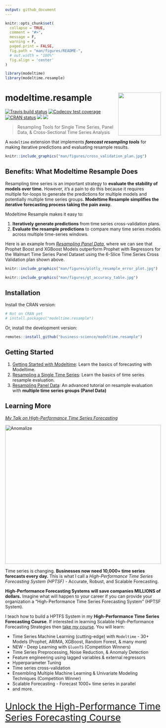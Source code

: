 ```yaml
---
output: github_document
---
```


<!-- README.md is generated from README.Rmd. Please edit that file -->

```r
knitr::opts_chunk$set(
  collapse = TRUE,
  comment = "#>",
  message = F,
  warning = F,
  paged.print = FALSE,
  fig.path = "man/figures/README-",
  # out.width = "100%"
  fig.align = 'center'
)

library(modeltime)
library(modeltime.resample)
```

# modeltime.resample <img src='man/figures/logo.png' align="right" height="138.5" />

<!-- badges: start -->
[![Travis build status](https://travis-ci.com/business-science/modeltime.resample.svg?branch=master)](https://travis-ci.com/business-science/modeltime.resample)
[![Codecov test coverage](https://codecov.io/gh/business-science/modeltime.resample/branch/master/graph/badge.svg)](https://codecov.io/gh/business-science/modeltime.resample?branch=master)
[![CRAN status](https://www.r-pkg.org/badges/version/modeltime.resample)](https://CRAN.R-project.org/package=modeltime.resample)
![](http://cranlogs.r-pkg.org/badges/modeltime.resample?color=brightgreen)
![](http://cranlogs.r-pkg.org/badges/grand-total/modeltime.resample?color=brightgreen)
<!-- badges: end -->

> Resampling Tools for Single Time Series, Panel Data, & Cross-Sectional Time Series Analysis


A `modeltime` extension that implements ___forecast resampling tools___ for making iterative predictions and evaluating resample results.

```r
knitr::include_graphics("man/figures/cross_validation_plan.jpg")
```

## Benefits: What Modeltime Resample Does

Resampling time series is an important strategy to __evaluate the stability of models over time.__ However, it's a pain to do this because it requires multiple for-loops to generate the predictions for multiple models and potentially multiple time series groups. __Modeltime Resample simplifies the iterative forecasting process taking the pain away.__

Modeltime Resample makes it easy to:

1. __Iteratively generate predictions__ from time series cross-validation plans.
2. __Evaluate the resample predictions__ to compare many time series models across multiple time-series windows.

Here is an example from [_Resampling Panel Data_](https://business-science.github.io/modeltime.resample/articles/getting-started-with-modeltime-resample.html), where we can see that Prophet Boost and XGBoost Models outperform Prophet with Regressors for the Walmart Time Series Panel Dataset using the 6-Slice Time Series Cross Validation plan shown above. 

```r
knitr::include_graphics("man/figures/plotly_resample_error_plot.jpg")
```

```r
knitr::include_graphics("man/figures/gt_accuracy_table.jpg")
```

## Installation

Install the CRAN version:

``` r
# Not on CRAN yet
# install.packages("modeltime.resample")
```

Or, install the development version:

``` r
remotes::install_github("business-science/modeltime.resample")
```

## Getting Started

1. [Getting Started with Modeltime](https://business-science.github.io/modeltime/articles/getting-started-with-modeltime.html): Learn the basics of forecasting with Modeltime. 
2. [Resampling a Single Time Series](https://business-science.github.io/modeltime.resample/articles/getting-started-with-modeltime-resample.html): Learn the basics of time series resample evaluation. 
3. [Resampling Panel Data](https://business-science.github.io/modeltime.resample/articles/getting-started-with-modeltime-resample.html): An advanced tutorial on resample evaluation with __multiple time series groups (Panel Data)__

 

## Learning More

[_My Talk on High-Performance Time Series Forecasting_](https://youtu.be/elQb4VzRINg)

<a href="https://www.youtube.com/embed/elQb4VzRINg" target="_blank"><img src="http://img.youtube.com/vi/elQb4VzRINg/0.jpg" alt="Anomalize" width="100%" height="450"/></a>



Time series is changing. __Businesses now need 10,000+ time series forecasts every day.__ This is what I call a _High-Performance Time Series Forecasting System (HPTSF)_ - Accurate, Robust, and Scalable Forecasting. 

 __High-Performance Forecasting Systems will save companies MILLIONS of dollars.__ Imagine what will happen to your career if you can provide your organization a "High-Performance Time Series Forecasting System" (HPTSF System).

I teach how to build a HPTFS System in my __High-Performance Time Series Forecasting Course__. If interested in learning Scalable High-Performance Forecasting Strategies then [take my course](https://university.business-science.io/p/ds4b-203-r-high-performance-time-series-forecasting). You will learn:

- Time Series Machine Learning (cutting-edge) with `Modeltime` - 30+ Models (Prophet, ARIMA, XGBoost, Random Forest, & many more)
- NEW - Deep Learning with `GluonTS` (Competition Winners)
- Time Series Preprocessing, Noise Reduction, & Anomaly Detection
- Feature engineering using lagged variables & external regressors
- Hyperparameter Tuning
- Time series cross-validation
- Ensembling Multiple Machine Learning & Univariate Modeling Techniques (Competition Winner)
- Scalable Forecasting - Forecast 1000+ time series in parallel
- and more.

<p class="text-center" style="font-size:30px;">
<a href="https://university.business-science.io/p/ds4b-203-r-high-performance-time-series-forecasting">Unlock the High-Performance Time Series Forecasting Course</a>
</p>


